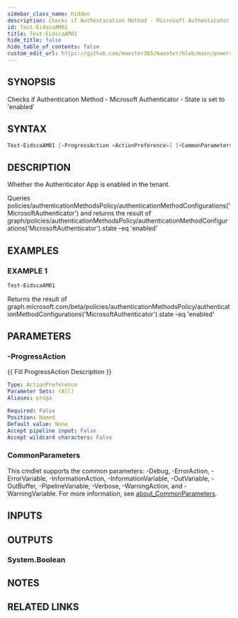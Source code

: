 ```yaml
---
sidebar_class_name: hidden
description: Checks if Authentication Method - Microsoft Authenticator - State is set to 'enabled'
id: Test-EidscaAM01
title: Test-EidscaAM01
hide_title: false
hide_table_of_contents: false
custom_edit_url: https://github.com/maester365/maester/blob/main/powershell/public/Test-EidscaAM01.ps1
---
```


## SYNOPSIS

Checks if Authentication Method - Microsoft Authenticator - State is set to 'enabled'

## SYNTAX

```powershell
Test-EidscaAM01 [-ProgressAction <ActionPreference>] [<CommonParameters>]
```

## DESCRIPTION

Whether the Authenticator App is enabled in the tenant.

Queries policies/authenticationMethodsPolicy/authenticationMethodConfigurations('MicrosoftAuthenticator')
and returns the result of
 graph/policies/authenticationMethodsPolicy/authenticationMethodConfigurations('MicrosoftAuthenticator').state -eq 'enabled'

## EXAMPLES

### EXAMPLE 1

```powershell
Test-EidscaAM01
```

Returns the result of graph.microsoft.com/beta/policies/authenticationMethodsPolicy/authenticationMethodConfigurations('MicrosoftAuthenticator').state -eq 'enabled'

## PARAMETERS

### -ProgressAction

\{\{ Fill ProgressAction Description \}\}

```yaml
Type: ActionPreference
Parameter Sets: (All)
Aliases: proga

Required: False
Position: Named
Default value: None
Accept pipeline input: False
Accept wildcard characters: False
```

### CommonParameters

This cmdlet supports the common parameters: -Debug, -ErrorAction, -ErrorVariable, -InformationAction, -InformationVariable, -OutVariable, -OutBuffer, -PipelineVariable, -Verbose, -WarningAction, and -WarningVariable. For more information, see [about_CommonParameters](http://go.microsoft.com/fwlink/?LinkID=113216).

## INPUTS

## OUTPUTS

### System.Boolean

## NOTES

## RELATED LINKS
